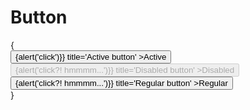 
<Meta title="Atoms/Button" component={Button} />


# Button

<style>{`
.buttons {
  --media-ui-button-padding-left: 14px;
  --media-ui-button-padding-right: 14px;
  --media-ui-button-padding-bottom: 14px;
  --media-ui-button-padding-top: 14px;
  /* here we might overwrite default variables */

  --media-ui-button-color: #b8b8b8;
  --media-ui-button-color-hover: rgba(0,0,0,.8);
  --media-ui-button-color-active: rgba(0,0,0,.6);
}
`}</style>

<Canvas>
  <Story name="default" args={{}}>
    {
      <div className='buttons'>
        <Button
          active
          onClick={() => {alert('click')}}
          title='Active button'
        >Active</Button>
        <Button
          disabled
          onClick={() => {alert('click?! hmmmm...')}}
          title='Disabled button'
        >Disabled</Button>
        <Button
          onClick={() => {alert('click?! hmmmm...')}}
          title='Regular button'
        >Regular</Button>
      </div>
    }
  </Story>
</Canvas>
